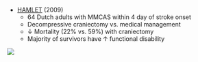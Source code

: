 * [HAMLET](https://www.sciencedirect.com/science/article/abs/pii/S147444220970047X) (2009) 
	* 64 Dutch adults with MMCAS within 4 day of stroke onset
	* Decompressive craniectomy vs. medical management
	* ↓ Mortality (22% vs. 59%) with craniectomy
	* Majority of survivors have ↑ functional disability

:::column-margin
![](/resources/hamlet.png)
:::